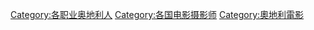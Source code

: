 [[Category:各职业奥地利人|Category:各职业奥地利人]]
[[Category:各国电影摄影师|Category:各国电影摄影师]]
[[Category:奧地利電影|Category:奧地利電影]]